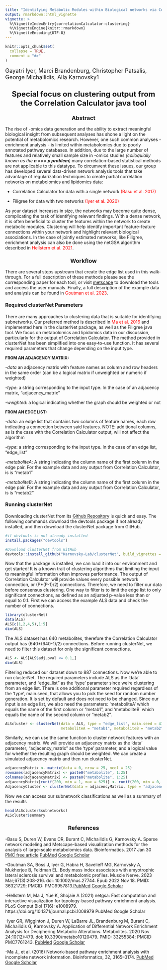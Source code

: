 ```yaml
---
title: "Identifying Metabolic Modules within Biological networks via Consensus Clustering"
output: rmarkdown::html_vignette
vignette: >
  %\VignetteIndexEntry{correlationCalculator-clustering}
  %\VignetteEngine{knitr::rmarkdown}
  %\VignetteEncoding{UTF-8}
---
```


```r
knitr::opts_chunk$set(
  collapse = TRUE,
  comment = "#>"
)
```
<font size = "4"> Gayatri Iyer, Marci Brandenburg, Christopher Patsalis, George Michailidis, Alla Karnovsky1 </font>


<h2 align="center" id="heading"><font size = 5>Special focus on clustering output from the Correlation Calculator java tool</font></h2>

<h3 align = "center" id = "heading"><font size = 4>Abstract</font></h3>

The rise of -omics data generation and the ability to extract meaningful biological insight from subsequent analyses has shone a light on the potential of metabolomics research. However, one such common analyses - enrichment analysis - is limited within metabolomics due to poorly annotated pathway databases. In addition, due to the large number of features and relatively small sample size in -omics studies *(colloquially known as the **n >>> p problem**)* many correlation-based statistical methods are not applicable to this datatype. To circumvent these issues, our group has developed several data-driven network analysis tools that take advantage of regularization techniques to create partial correlation networks on metabolomics and lipidomics data:

- Correlation Calculator for data with a single network <span style="color: red;">(Basu et al. 2017)</span>

- Filigree for data with two networks <span style="color: red;">(Iyer et al. 2020)</span>

As your dataset increases in size, the networks may become quite dense, complicating the task of identifying relevant findings. With a dense network, it is often beneficial to cluster the features within the network to create metabolic modules. Clustering will help identify important feature-feature connections within your network and highlight relevant biological associations. In the case of jointly estimated networks, like Filigree, enrichment analysis can also be done using the netGSA algorithm described in <span style="color: red;">Hellstern et al. 2021</span>.

<h3 align = "center" id = "heading"><font size = 4>Workflow</font></h3>
There are several steps upstream that create the edge list used in this walk-through. For a full description of these methods please see the corresponding paper for each tool, or visit [metscape](http://metscape.ncibi.org/calculator.html) to download the tools and access the user manuals. Finally, a full description of the example data and analysis can be found in <span style="color: red;">Goutman et al. 2023</span>.  

<h4 align = "left" id = "heading"><font size = 3>Required clusterNet Parameters</font></h3>

There are many approaches to clustering data that is suitable for identifying subnetworks. Our preferred method is described in <span style="color: red;">Ma et al. 2016</span> and implemented here in the clusterNet package, as well as the Filigree java tool. We focus on metabolomics and lipidomics data in our discussion, particularly for the output of Correlation Calculator. The method provided in clusterNet has been simplified into one easy-to-use function. It has several required parameters that change depending on the input type. 

<font size = "2">**FROM AN ADJACENCY MATRIX:**</font>

-*data* an adjacency matrix with feature names as column and row headers in the same order (can be a logical matrix if unweighted or numeric if weighted)

-*type*: a string corresponding to the input type. In the case of an adjacency matrix, "adjacency_matrix"

-*weighted*: a logical indicating whether the graph should be weighted or not


<font size = "2">**FROM AN EDGE LIST:**</font>

-*data*: an edge list that contains two columns of feature names, each row indicating a connection between said features. NOTE: additional columns, as is the case with the Correlation Calculator output, will not affect the algorithm

-*type*: a string corresponding to the input type. In the case of an edge list, "edge_list"

-*metaboliteA*: A string indicating the column name of the first column in the edge pair. For the example data and any output from Correlation Calculator, is is "metab1"

-*metaboliteB*: A string indicating the column name of the first column in the edge pair. For the example data and any output from Correlation Calculator, is is "metab2"


<h4 align = "left" id = "heading"><font size = 3>Running clusterNet</font></h3>

Downloading clusterNet from its [Github Repository](https://github.com/Karnovsky-Lab/clusterNet) is quick and easy. The following commands download the devtools package if not already installed, and then download the clusterNet package from GitHub.
```r
#if devtools is not already installed
install.packages("devtools")

#Download clusterNet from GitHub
devtools::install_github("Karnovsky-Lab/clusterNet", build_vignettes = TRUE)
```
Now that the package is installed, we can load it into our environment and get started! It is a known trait of clustering algorithms that limiting the input to meaningful information often improves performance. The output of Correlation Calculator will provide values every possible network connection, or (P*(P-1)/2) connections. Therefore, we need to filter our data before consensus clustering. One way to filter is to limit the edge list to only significant connections, as defined as an adjusted p-value less than or equal to 0.1. First we can access the example ALS data and check the number of connections.
```r
library(clusterNet)
data(ALS)
ALS[c(1,2,4,5),1:5]
dim(ALS)
```
The ALS dataset has 640 metabolites, therefore the Correlation Calculator output has (640*(640-1)/2) connections. Before running clusterNet, we need to filter this dataset for only the significant connections.
```r
ALS <- ALS[ALS$adj.pval <= 0.1,]
dim(ALS)
```
Filtering  reduced our dataset down to 887 connections. Now we're able to run clusterNet. The required parameters include ALS as the 'data' parameter, and "edge_list" as the 'type' parameter since we're clustering from an edge list. There is one additional parameter required regardless of the 'type', main.seed, that allows you to pick the seed for random number generation. It is set by default and does not need to be changed. Since our input is an edge list, we also need the parameters: 'metaboliteA' which equals the name of the first column or "metab1", and 'metaboliteB' which equals the name of the second column or "metab2".
```r
ALScluster <- clusterNet(data = ALS, type = "edge_list", main.seed = 417,
                         metaboliteA = "metab1", metaboliteB = "metab2")
```

Similarly, we can use the same function to cluster network features with an adjacency matrix. We will provide an adjacency matrix as the 'data' parameter, "adjacency_matrix" as the 'type' parameter, and a logical value for whether the resulting graph should be weighted. We can create a simulated adjacency matrix and then run clusterNet.
```r
adjacencyMatrix <- matrix(data = 0, nrow = 25, ncol = 25)
rownames(adjacencyMatrix) <- paste0("metabolite", 1:25)
colnames(adjacencyMatrix) <- paste0("metabolite", 1:25)
adjacencyMatrix[runif(200, min = 1, max = 625)] <- runif(200, min = 0, max = 1)
AdjacencyCluster <- clusterNet(data = adjacencyMatrix, type = "adjacency_matrix", main.seed = 417, weighted = TRUE)
```
Now we can access our subnetwork classifications as well as a summary of the results
```r
head(ALScluster$subnetworks)
ALScluster$summary
```
<h3 align = "center" id = "heading"><font size = 4>References</font></h3>

-Basu S, Duren W, Evans CR, Burant C, Michailidis G, Karnovsky A.
Sparse network modeling and Metscape-based visualization methods for the analysis of large-scale metabolomics data. Bioinformatics. 2017 Jan 30 [PMC free article](https://www.ncbi.nlm.nih.gov/pmc/articles/PMC5860222/) [PubMed](https://pubmed.ncbi.nlm.nih.gov/28137712/) [Google Scholar](https://scholar.google.com/scholar_lookup?journal=Bioinformatics&title=Sparse+network+modeling+and+metscape-based+visualization+methods+for+the+analysis+of+large-scale+metabolomics+data&author=S.+Basu&author=W.+Duren&author=C.R.+Evans&author=C.F.+Burant&author=G.+Michailidis&volume=33&publication_year=2017&pages=1545-1553&pmid=28137712&doi=10.1093/bioinformatics/btx012&)

-Goutman SA, Boss J, Iyer G, Habra H, Savelieff MG, Karnovsky A, Mukherjee B, Feldman EL. Body mass index associates with amyotrophic lateral sclerosis survival and metabolomic profiles. Muscle Nerve. 2023 Mar;67(3):208-216. doi: 10.1002/mus.27744. Epub 2022 Nov 18. PMID: 36321729; PMCID: PMC9957813.[PubMed](https://pubmed.ncbi.nlm.nih.gov/36321729/) [Google Scholar](https://scholar.google.com/scholar?hl=en&as_sdt=0%2C23&q=Goutman+SA%2C+Boss+J%2C+Iyer+G%2C+Habra+H%2C+Savelieff+MG%2C+Karnovsky+A%2C+Mukherjee+B%2C+Feldman+EL.+Body+mass+index+associates+with+amyotrophic+lateral+sclerosis+survival+and+metabolomic+profiles.+Muscle+Nerve.+2023+Mar%3B67%283%29%3A208-216.+doi%3A+10.1002%2Fmus.27744.+Epub+2022+Nov+18.+PMID%3A+36321729%3B+PMCID%3A+PMC9957813.&btnG=)

-Hellstern M, Ma J, Yue K, Shojaie A (2021) netgsa: Fast computation and interactive visualization for topology-based pathway enrichment analysis. PLoS Comput Biol 17(6): e1008979. https://doi.org/10.1371/journal.pcbi.1008979 PubMed Google Scholar

-Iyer GR, Wigginton J, Duren W, LaBarre JL, Brandenburg M, Burant C, Michailidis G, Karnovsky A. Application of Differential Network Enrichment Analysis for Deciphering Metabolic Alterations. Metabolites. 2020 Nov 24;10(12):479. doi: 10.3390/metabo10120479. PMID: 33255384; PMCID: PMC7761243. [PubMed](https://www.ncbi.nlm.nih.gov/pmc/articles/PMC7761243/) [Google Scholar](https://scholar.google.com/scholar?hl=en&as_sdt=0%2C23&q=Application+of+Differential+Network+Enrichment+Analysis+for+Deciphering+Metabolic+Alterations&btnG=)

-Ma J., et al. (2016) Network-based pathway enrichment analysis with incomplete network information. Bioinformatics, 32, 3165–3174. [PubMed](https://pubmed.ncbi.nlm.nih.gov/27357170/) [Google Scholar](https://scholar.google.com/scholar?hl=en&as_sdt=0%2C23&q=%282016%29+Network-based+pathway+enrichment+analysis+with+incomplete+network+information.+Bioinformatics%2C+32%2C+3165%E2%80%933174.&btnG=)
